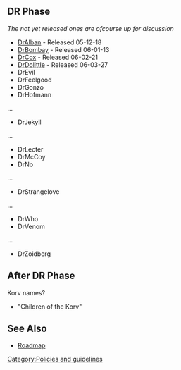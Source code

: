 {{Navbar}}

== DR Phase ==
''The not yet released ones are ofcourse up for discussion''

* [[Release:DrAlban|DrAlban]] - Released 05-12-18
* [[Release:DrBombay|DrBombay]] - Released 06-01-13
* [[Release:DrCox|DrCox]] - Released 06-02-21
* [[Release:DrDolittle|DrDolittle]] - Released 06-03-27
* DrEvil
* DrFeelgood
* DrGonzo
* DrHofmann
...
* DrJekyll
...
* DrLecter
* DrMcCoy
* DrNo
...
* DrStrangelove
...
* DrWho
* DrVenom
...
* DrZoidberg

== After DR Phase ==
Korv names?

* "Children of the Korv"

== See Also ==
* [[Roadmap]]

[[Category:Policies and guidelines]]























<div  style="display:none">
[We are delicate. We do not delete your content.]
[l_sp979]
[http://sitepalace.com/indoortanningbeds/ indoor tanning beds]
[http://sitepalace.com/cleo/daybedcomfortersets/ daybed comforter sets]
[http://sitepalace.com/cleo/southwesternbedding/ southwestern bedding]
[http://sitepalace.com/cleo/leathersectionalsofa/ leather sectional sofa]
[http://home.graffiti.net/thomasville_bedding/ thomasville bedding]
[http://home.graffiti.net/naturalizer_shoes/ naturalizer shoes]
[http://home.graffiti.net/designer_dog_beds/ designer dog beds]
[http://mujweb.cz/www/k1visa/ k1 visa]
[http://mujweb.cz/www/k1visa/fiancee-visa/ fiancee visa]
[http://rivotril.google.if.ua rivotril]
[http://republika.pl/cleo06/cingular-ringtone.htm cingular ringtone]
[http://republika.pl/cleo06/nail-fungus.htm nail fungus]
[http://republika.pl/cleo06/bridesmaid-dress.htm bridesmaid dress]
[http://republika.pl/cleo06/formal-prom-dresses.htm formal prom dresses]
[http://republika.pl/cleo06/bcbg-shoes.htm bcbg shoes]
[http://mysite.com.ua/xdem8200/pagesxdem8200/1_1.html tramadol hcl]
[http://mywebpage.netscape.com/burochka/cingular-ringtone.htm cingular ringtone]
[http://mywebpage.netscape.com/burochka/bcbg-shoes.htm bcbg shoes]
[http://mywebpage.netscape.com/burochka/bridesmaid-dress.htm bridesmaid dress]
[http://mywebpage.netscape.com/burochka/formal-prom-dresses.htm formal prom dresses]
[http://mywebpage.netscape.com/burochka/nail-fungus.htm nail fungus]
[http://www.buddyprofile.com/viewprofile.php?username=tanningbed tanning bed]
[http://www.buddyprofile.com/viewprofile.php?username=bcbgshoes bcbg shoes]
[http://www.buddyprofile.com/viewprofile.php?username=naturalizershoes naturalizer shoes]
[http://www.buddyprofile.com/viewprofile.php?username=leathersectionalsofa leather sectional sofa]
[http://www.buddyprofile.com/viewprofile.php?username=designerdogbeds designer dog beds]
[http://www.buddyprofile.com/viewprofile.php?username=heatedmattresspad heated mattress pad]
[http://www.buddyprofile.com/viewprofile.php?username=bridesmaiddress bridesmaid dress]
[http://www.buddyprofile.com/viewprofile.php?username=2006promdresses 2006 prom dresses]
[http://www.buddyprofile.com/viewprofile.php?username=formalpromdresses formal prom dresses]
[http://www.buddyprofile.com/viewprofile.php?username=sexypromdresses sexy prom dresses]
[http://www.buddyprofile.com/viewprofile.php?username=cheappromdresses cheap prom dresses]
[http://www.buddyprofile.com/viewprofile.php?username=nextelringtone nextel ringtone]
[http://www.buddyprofile.com/viewprofile.php?username=verizonringtones verizon ringtone]
[http://www.buddyprofile.com/viewprofile.php?username=cingularringtone cingular ringtone]
[http://www.buddyprofile.com/viewprofile.php?username=freesprintringtone free sprint ringtone]
[http://www.buddyprofile.com/viewprofile.php?username=freenextelringtone free nextel ringtone]
[http://dianabol.google.if.ua dianabol]
[http://tribulus-terrestris.blogs.eurosport.com tribulus terrestris]
[http://nutrex-lipo-6.blogs.eurosport.com nutrex lipo 6]
[http://tribex.blogs.eurosport.com Tribex]
[http://xyience.blogs.eurosport.com Xyience]
[http://vasopro.blogs.eurosport.com Vasopro]
[http://caffeine.blogs.eurosport.com caffeine pills]
[http://scifit.blogs.eurosport.com scifit]
[http://twinlab.blogs.eurosport.com twinlab]
[http://imean.com/blog/faxlesspaydayloans/ faxless payday loans]

</div>